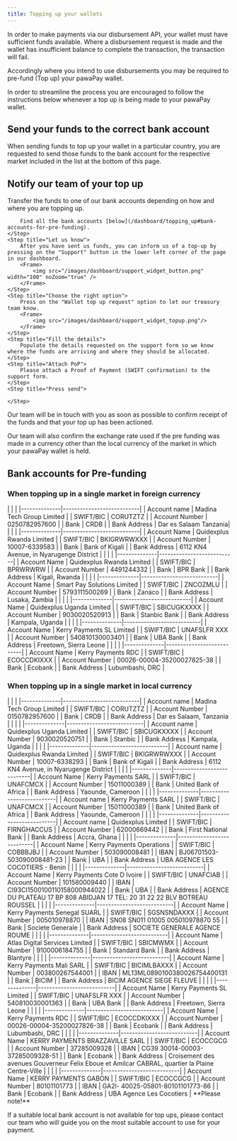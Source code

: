 ```yaml
---
title: Topping up your wallets
---
```


In order to make payments via our disbursement API, your wallet must have sufficient funds available. Where a disbursement request is made and the wallet has insufficient balance to complete the transaction, the transaction will fail. 

Accordingly where you intend to use disbursements you may be required to pre-fund (Top up) your pawaPay wallet.

In order to streamline the process you are encouraged to follow the instructions below whenever a top up is being made to your pawaPay wallet. 

## Send your funds to the correct bank account

When sending funds to top up your wallet in a particular country, you are requested to send those funds to the bank account for the respective market included in the list at the bottom of this page.

## Notify our team of your top up

<Steps>
    <Step title="Trasnfer the funds">
        Transfer the funds to one of our bank accounts depending on how and where you are topping up.

        Find all the bank accounts [below](/dashboard/topping_up#bank-accounts-for-pre-funding).
    </Step>
    <Step title="Let us know">
        After you have sent us funds, you can inform us of a top-up by pressing on the "Support" button in the lower left corner of the page in our dashboard.
        <Frame>
            <img src="/images/dashboard/support_widget_button.png" width="100" noZoom="true" />
        </Frame>
    </Step>
    <Step title="Choose the right option">
        Press on the "Wallet top up request" option to let our treasury team know.
        <Frame>
            <img src="/images/dashboard/support_widget_topup.png"/>
        </Frame>
    </Step>
    <Step title="Fill the details">
        Populate the details requested on the support form so we know where the funds are arriving and where they should be allocated.
    </Step>
    <Step title="Attach PoP">
        Please attach a Proof of Payment (SWIFT confirmation) to the support form.
    </Step>
    <Step title="Press send">

    </Step>
</Steps>

Our team will be in touch with you as soon as possible to confirm receipt of the funds and that your top up has been actioned. 

Our team will also confirm the exchange rate used if the pre funding was made in a currency other than the local currency of the market in which your pawaPay wallet is held. 

## Bank accounts for Pre-funding
### When topping up in a single market in foreign currency
<AccordionGroup>
    <Accordion title="Tanzania USD">
        | | |
        |--------------|---------------------------|
        | Account name | Madina Tech Group Limited |
        | SWIFT/BIC | CORUTZTZ |
        | Account Number | 0250782957600 |
        | Bank | CRDB |
        | Bank Address | Dar es Salaam Tanzania|
    </Accordion>
    <Accordion title="Rwanda USD">
        | | |
        |--------------|---------------------------|
        | Account Name | Quidexplus Rwanda Limited |
        | SWIFT/BIC | BKIGRWRWXXX |
        | Account Number | 10007-6339583 |
        | Bank | Bank of Kigali |
        | Bank Address | 6112 KN4 Avenue, in Nyarugenge District |
    </Accordion>
    <Accordion title ="Rwanda EUR">
        | | |
        |--------------|---------------------------|
        | Account Name | Quidexplus Rwanda Limited |
        | SWIFT/BIC | BPRWRWRW |
        | Account Number | 4491244332 |
        | Bank | BPR Bank |
        | Bank Address | Kigali, Rwanda |
    </Accordion>
    <Accordion title="Zambia USD">
        | | |
        |--------------|---------------------------|
        | Account Name | Smart Pay Solutions Limited |
        | SWIFT/BIC | ZNCOZMLU |
        | Account Number | 5793111500269 |
        | Bank | Zanaco |
        | Bank Address | Lusaka, Zambia |
    </Accordion>
    <Accordion title="Uganda USD">
        | | |
        |--------------|---------------------------|
        | Account Name | Quidexplus Uganda Limited |
        | SWIFT/BIC | SBICUGKXXXX |
        | Account Number | 9030020520913 | 
        | Bank | Stanbic Bank |
        | Bank Address | Kampala, Uganda |
    </Accordion>
    <Accordion title="Sierra Leone USD">
        | | |
        |--------------|---------------------------|
        | Account Name | Kerry Payments SL Limited |
        | SWIFT/BIC | UNAFSLFR XXX |
        | Account Number | 540810130003401 |
        | Bank | UBA Bank |
        | Bank Address | Freetown, Sierra Leone |
    </Accordion>
    <Accordion title="Kerry Payments RDC USD">
        | | |
        |--------------|---------------------------|
        | Account Name | Kerry Payments  RDC |
        | SWIFT/BIC | ECOCCDKIXXX |
        | Account Number | 00026-00004-35200027825-38 |
        | Bank | Ecobank |
        | Bank Address | Lubumbashi, DRC |
    </Accordion>

</AccordionGroup>

### When topping up in a single market in local currency

<AccordionGroup>
    <Accordion title="Tanzania TZS">
        | | |
        |--------------|---------------------------|
        | Account name       | Madina Tech Group Limited    |
        | SWIFT/BIC          | CORUTZTZ                     |
        | Account Number     | 0150782957600                |
        | Bank               | CRDB                         |
        | Bank Address       | Dar es Salaam, Tanzania      |
    </Accordion>
    <Accordion title="Uganda UGX">
        | | |
        |--------------|---------------------------|
        | Account name       | Quidexplus Uganda Limited    |
        | SWIFT/BIC          | SBICUGKXXXX                  |
        | Account Number     | 9030020520751                |
        | Bank               | Stanbic                      |
        | Bank Address       | Kampala, Uganda              |
    </Accordion>
    <Accordion title="Rwanda RWF">
        | | |
        |--------------|---------------------------|
        | Account name       | Quidexplus Rwanda Limited         |
        | SWIFT/BIC          | BKIGRWRWXXX                       |
        | Account Number     | 10007-6338293                     |
        | Bank               | Bank of Kigali                    |
        | Bank Address       | 6112 KN4 Avenue, in Nyarugenge District |
    </Accordion>
    <Accordion title="Cameroon XAF">
        | | |
        |--------------|---------------------------|
        | Account Name       | Kerry Payments SARL                    |
        | SWIFT/BIC          | UNAFCMCX                                |
        | Account Number     | 15011000389                             |
        | Bank               | United Bank of Africa                   |
        | Bank Address       | Yaounde, Cameroon                       |
    </Accordion>
    <Accordion title="Zambia ZMW">
        | | |
        |--------------|---------------------------|
        | Account name       | Kerry Payments SARL              |
        | SWIFT/BIC          | UNAFCMCX                          |
        | Account Number     | 15011000389                       |
        | Bank               | United Bank of Africa             |
        | Bank Address       | Yaounde, Cameroon                 |
    </Accordion>
    <Accordion title="Ghana GHS">
        | | |
        |--------------|---------------------------|
        | Account name       | Quidexplus Limited               |
        | SWIFT/BIC          | FIRNGHACCUS                      |
        | Account Number     | 62000669442                      |
        | Bank               | First National Bank              |
        | Bank Address       | Accra, Ghana                     |
    </Accordion>
    <Accordion title="Benin XOF">
        | | |
        |--------------|---------------------------|
        | Account Name       | Kerry Payments Operations             |
        | SWIFT/BIC          | COBBBJBJ                              |
        | Account Number     | 503090008481                          |
        | IBAN               | BJ06701503-503090008481-23            |
        | Bank               | UBA                                   |
        | Bank Address       | UBA AGENCE LES COCOTIERS - Benin      |
    </Accordion>
    <Accordion title="Ivory Coast XOF">
        | | |
        |--------------|---------------------------|
        | Account Name       | Kerry Payments Cote D Ivoire                  |
        | SWIFT/BIC          | UNAFCIAB                                      |
        | Account Number     | 101580009440                                  |
        | IBAN               | CI93CI1500100110158000944022                  |
        | Bank               | UBA                                           |
        | Bank Address       | AGENCE DU PLATEAU 17 BP 808 ABIDJAN 17 TEL: 20 31 22 22 BLV BOTREAU ROUSSEL |
    </Accordion>
    <Accordion title="Senegal XOF">
        | | |
        |--------------|---------------------------|
        | Account Name       | Kerry Payments Senegal SUARL            |
        | SWIFT/BIC          | SGSNSNDAXXX                             |
        | Account Number     | 005010978870                            |
        | IBAN               | SN08 SN011 01005 005010978870 55        |
        | Bank               | Societe Generale                        |
        | Bank Address       | SOCIETE GENERALE AGENCE ROUME           |
    </Accordion>
    <Accordion title="Malawi MWK">
        | | |
        |--------------|---------------------------|	
        | Account Name       | Atlas Digital Services Limited    |
        | SWIFT/BIC          | SBICMWMX                           |
        | Account Number     | 9100006184755                      |
        | Bank               | Standard Bank                      |
        | Bank Address       | Blantyre                           |
    </Accordion>
    <Accordion title="Mali XOF">	
        | | |
        |--------------|---------------------------|	
        | Account Name       | Kerry Payments Mali SARL                 |
        | SWIFT/BIC          | BICIMLBAXXX                              |
        | Account Number     | 003800267544001                          |
        | IBAN               | ML13ML0890100380026754400131             |
        | Bank               | BICIM                                    |
        | Bank Address       | BICIM AGENCE SIEGE FLEUVE                |
    </Accordion>
    <Accordion title="Sierra Leone SLE">
        | | |
        |--------------|---------------------------|
        | Account Name       | Kerry Payments SL Limited         |
        | SWIFT/BIC          | UNAFSLFR XXX                      |
        | Account Number     | 540810030001363                   |
        | Bank               | UBA Bank                          |
        | Bank Address       | Freetown, Sierra Leone            |
    </Accordion>
    <Accordion title="DRC CDF">
        | | |
        |--------------|---------------------------|
        | Account Name       | Kerry Payments RDC                   |
        | SWIFT/BIC          | ECOCCDKIXXX                          |
        | Account Number     | 00026-00004-35200027826-38           |
        | Bank               | Ecobank                              |
        | Bank Address       | Lubumbashi, DRC                      |
    </Accordion>
    <Accordion title="Congo Brazzaville XAF">
        | | |
        |--------------|---------------------------|
        | Account Name       | KERRY PAYMENTS BRAZZAVILLE SARL                                   |
        | SWIFT/BIC          | ECOCCGCG                                                          |
        | Account Number     | 37285009328                                                       |
        | IBAN               | CG39 30014-00003-37285009328-51                                   |
        | Bank               | Ecobank                                                           |
        | Bank Address       | Croisement des avenues Gouverneur Felix Eboue et Amilcar CABRAL, quartier la Plaine Centre-Ville |
    </Accordion>
    <Accordion title="Gabon - XAF">
        | | |
        |--------------|---------------------------|
        | Account Name       | KERRY PAYMENTS GABON                     |
        | SWIFT/BIC          | ECOCCGCG                                 |
        | Account Number     | 80101101773                              |
        | IBAN               | GA2l- 40025-05801-80101101773-86         |
        | Bank               | Ecobank                                  |
        | Bank Address       | UBA Agence Les Cocotiers                 |
    </Accordion>
</AccordionGroup>

<Info>
**Please note!**

If a suitable local bank account is not available for top ups, please contact our team who will guide you on the most suitable account to use for your payment.
</Info>
